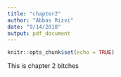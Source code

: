 ```yaml
---
title: "chapter2"
author: "Abbas Rizvi"
date: "9/14/2018"
output: pdf_document  
---
```


```r
knitr::opts_chunk$set(echo = TRUE)
```

This is chapter 2 bitches